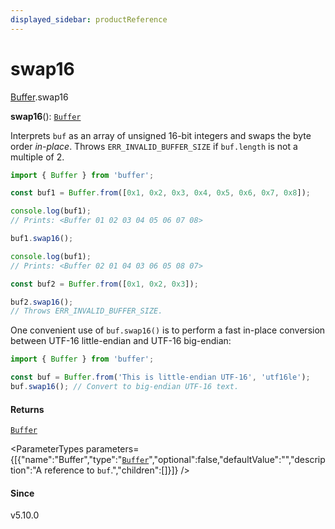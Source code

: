 ```yaml
---
displayed_sidebar: productReference
---
```



# swap16

[Buffer](../../interfaces/Buffer.mdx).swap16

**swap16**(): [`Buffer`](../../variables/Buffer-1.mdx)

Interprets `buf` as an array of unsigned 16-bit integers and swaps the
byte order _in-place_. Throws `ERR_INVALID_BUFFER_SIZE` if `buf.length` is not a multiple of 2.

```js
import { Buffer } from 'buffer';

const buf1 = Buffer.from([0x1, 0x2, 0x3, 0x4, 0x5, 0x6, 0x7, 0x8]);

console.log(buf1);
// Prints: <Buffer 01 02 03 04 05 06 07 08>

buf1.swap16();

console.log(buf1);
// Prints: <Buffer 02 01 04 03 06 05 08 07>

const buf2 = Buffer.from([0x1, 0x2, 0x3]);

buf2.swap16();
// Throws ERR_INVALID_BUFFER_SIZE.
```

One convenient use of `buf.swap16()` is to perform a fast in-place conversion
between UTF-16 little-endian and UTF-16 big-endian:

```js
import { Buffer } from 'buffer';

const buf = Buffer.from('This is little-endian UTF-16', 'utf16le');
buf.swap16(); // Convert to big-endian UTF-16 text.
```

#### Returns

[`Buffer`](../../variables/Buffer-1.mdx)

<ParameterTypes parameters={[{"name":"Buffer","type":"[`Buffer`](../../variables/Buffer-1.mdx)","optional":false,"defaultValue":"","description":"A reference to `buf`.","children":[]}]} />

#### Since

v5.10.0
